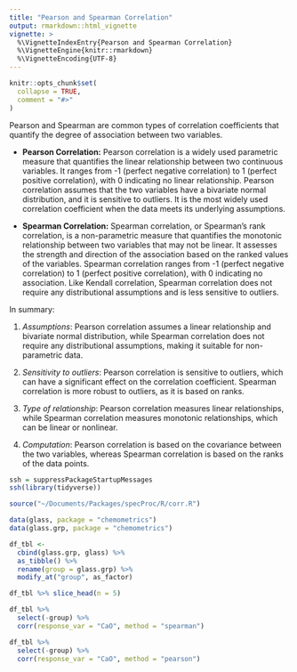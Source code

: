 ```yaml
---
title: "Pearson and Spearman Correlation"
output: rmarkdown::html_vignette
vignette: >
  %\VignetteIndexEntry{Pearson and Spearman Correlation}
  %\VignetteEngine{knitr::rmarkdown}
  %\VignetteEncoding{UTF-8}
---
```


```r
knitr::opts_chunk$set(
  collapse = TRUE,
  comment = "#>"
)
```

Pearson and Spearman are common types of correlation coefficients that quantify the degree of association between two variables.

-   **Pearson Correlation:** Pearson correlation is a widely used parametric measure that quantifies the linear relationship between two continuous variables. It ranges from -1 (perfect negative correlation) to 1 (perfect positive correlation), with 0 indicating no linear relationship. Pearson correlation assumes that the two variables have a bivariate normal distribution, and it is sensitive to outliers. It is the most widely used correlation coefficient when the data meets its underlying assumptions.

-   **Spearman Correlation:** Spearman correlation, or Spearman's rank correlation, is a non-parametric measure that quantifies the monotonic relationship between two variables that may not be linear. It assesses the strength and direction of the association based on the ranked values of the variables. Spearman correlation ranges from -1 (perfect negative correlation) to 1 (perfect positive correlation), with 0 indicating no association. Like Kendall correlation, Spearman correlation does not require any distributional assumptions and is less sensitive to outliers.

In summary:

1.  *Assumptions*: Pearson correlation assumes a linear relationship and bivariate normal distribution, while Spearman correlation does not require any distributional assumptions, making it suitable for non-parametric data.

2.  *Sensitivity to outliers*: Pearson correlation is sensitive to outliers, which can have a significant effect on the correlation coefficient. Spearman correlation is more robust to outliers, as it is based on ranks.

3.  *Type of relationship*: Pearson correlation measures linear relationships, while Spearman correlation measures monotonic relationships, which can be linear or nonlinear.

4.  *Computation*: Pearson correlation is based on the covariance between the two variables, whereas Spearman correlation is based on the ranks of the data points.

```r
ssh = suppressPackageStartupMessages
ssh(library(tidyverse))
```

```r
source("~/Documents/Packages/specProc/R/corr.R")
```

```r
data(glass, package = "chemometrics")
data(glass.grp, package = "chemometrics")
```

```r
df_tbl <-
  cbind(glass.grp, glass) %>%
  as_tibble() %>%
  rename(group = glass.grp) %>%
  modify_at("group", as_factor)
```

```r
df_tbl %>% slice_head(n = 5)
```

```r
df_tbl %>% 
  select(-group) %>% 
  corr(response_var = "CaO", method = "spearman")
```

```r
df_tbl %>% 
  select(-group) %>% 
  corr(response_var = "CaO", method = "pearson")
```
